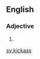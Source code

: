 ==English==

===Adjective===
{{en-adj|-}}

# {{alternative spelling of|[[kick-ass]]}}

[[sv:kickass]]